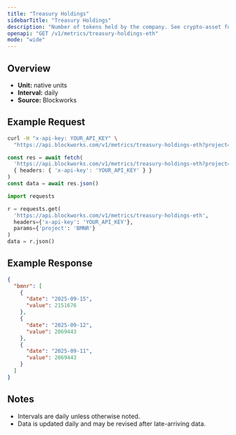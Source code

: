 ```yaml
---
title: "Treasury Holdings"
sidebarTitle: "Treasury Holdings"
description: "Number of tokens held by the company. See crypto-asset for asset indicator"
openapi: "GET /v1/metrics/treasury-holdings-eth"
mode: "wide"
---
```


## Overview

- **Unit:** native units
- **Interval:** daily
- **Source:** Blockworks

## Example Request

<CodeGroup>

```bash cURL
curl -H "x-api-key: YOUR_API_KEY" \
  "https://api.blockworks.com/v1/metrics/treasury-holdings-eth?project=BMNR"
```

```typescript TypeScript
const res = await fetch(
  'https://api.blockworks.com/v1/metrics/treasury-holdings-eth?project=BMNR',
  { headers: { 'x-api-key': 'YOUR_API_KEY' } }
)
const data = await res.json()
```

```python Python
import requests

r = requests.get(
  'https://api.blockworks.com/v1/metrics/treasury-holdings-eth',
  headers={'x-api-key': 'YOUR_API_KEY'},
  params={'project': 'BMNR'}
)
data = r.json()
```

</CodeGroup>

## Example Response

```json
{
  "bmnr": [
    {
      "date": "2025-09-15",
      "value": 2151676
    },
    {
      "date": "2025-09-12",
      "value": 2069443
    },
    {
      "date": "2025-09-11",
      "value": 2069443
    }
  ]
}
```

## Notes
- Intervals are daily unless otherwise noted.
- Data is updated daily and may be revised after late-arriving data.